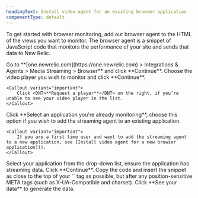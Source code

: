 ```yaml
---
headingText: Install video agent for an existing browser application
componentType: default
---
```


To get started with browser monitoring, add our browser agent to the HTML of the views you want to monitor. The browser agent is a snippet of JavaScript code that monitors the performance of your site and sends that data to New Relic.

<Steps>

<Step>
    Go to <DNT>**[one.newrelic.com](https://one.newrelic.com) > Integrations & Agents > Media Streaming > Browser**</DNT> and click <DNT>**Continue**</DNT>.
</Step>

<Step>
    Choose the video player you wish to monitor and click **Continue**.

    <Callout variant="important">
        Click <DNT>**Request a player**</DNT> on the right, if you’re unable to see your video player in the list.
    </Callout>
</Step>

<Step>
    Click <DNT>**Select an application you're already monitoring**</DNT>, choose this option if you wish to add the streaming agent to an existing application.

    <Callout variant="important">
        If you are a first time user and want to add the streaming agent to a new application, see [Install video agent for a new browser application]().
    </Callout>
</Step>

<Step>
    Select your application from the drop-down list, ensure the application has streaming data.
</Step>

<Step>
    Click <DNT>**Continue**</DNT>.
</Step>

<Step>
    Copy the code and insert the snippet as close to the top of your `<head>` tag as possible, but after any position-sensitive META tags (such as X-UA-Compatible and charset).
</Step>

<Step>
    Click <DNT>**See your data**</DNT> to generate the data.
</Step>

</Steps>